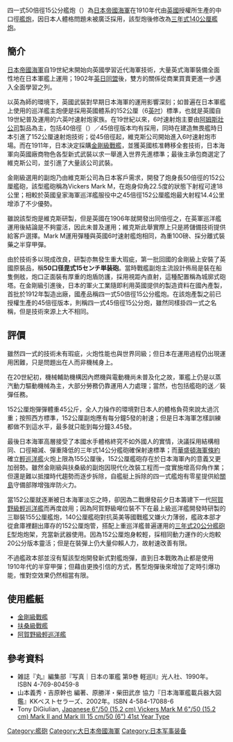 {{refimprove|time=2015-07-14T02:09:22+00:00}}
{{Infobox Weapon
|name= 四一式50倍徑15公分艦炮
|image= File:Agano twin turrets closeup 300px.jpg
|image_size= 300px
|caption= 阿賀野級輕巡洋艦上安裝之四一式雙連裝艦炮 
|origin= {{GBR}}
|type= [[艦砲|艦砲]]
<!-- 種類選擇 -->
|is_ranged=YES
|is_bladed=
|is_explosive=YES
|is_artillery=YES
|is_vehicle=
|is_missile=
|is_UK=YES
<!-- 服役記錄 -->
|service= 1913年至1945年
|used_by={{Army|Empire of Japan}}
|wars= [[第一次世界大戰|第一次世界大戰]]<br>[[第二次世界大戰|第二次世界大戰]]
<!-- 生產歷史 -->
|designer= [[維克斯公司|維克斯公司]]
|design_date= {{Circa}}1910年
|manufacturer=
|unit_cost=
|production_date=
|number= 
|variants= 
<!-- 基本規格 -->
|spec_label=
|weight= 8630公斤（砲管）<br>38公噸(單裝炮)<br>72公噸(連裝炮含砲塔) 
|length= 
|part_length= 7.62公尺(50倍径)
|width=
|height=
|diameter=
|wingspan=
|crew=9人(單裝炮)
<!-- 投射武器規格 --> 
|cartridge=45.4公斤(炮彈)<br>12.3公斤(發射藥) 
|caliber= 152公厘
|barrels= 
|action= 
|rate= 3.45發／分(單裝炮)<ref name=JNSWp67/><br>6發／分(連裝炮)<ref name=JNSWp68/>
|velocity= 850公尺／秒<ref name=JNSWp67-68>山本『日本海軍』67-68頁</ref>
|energy= 
|range= 
|max_range=18公里(單裝炮)<ref name=JNSWp67>山本『日本海軍』67頁</ref><br>21公里(連裝炮) <ref name=JNSWp68>山本『日本海軍』68頁</ref>
|feed= 手動裝彈
|sights= 
<!-- 火炮規格 -->
|breech= 間斷螺紋式炮閂
|recoil=
|carriage=
|elevation=－5度～＋30度(單裝炮)<br>－5度～＋55度(連裝炮)<br>俯仰速度每秒10度<ref name=JNSWp67-68/>
|traverse=
<!-- 刃器規格 --> 
|blade_type=
|hilt_type=
|sheath_type=
|head_type=
|haft_type=
<!-- 爆炸物內填炸藥規格 --> 
|filling= 黃色炸藥
|filling_weight= 2.9公斤
|detonation= 十三式撞擊引信<br>九一式定時引信(1932年後配發)
|yield=
<!-- 車輛/飛彈 規格 -->
|armour=
|primary_armament=
|secondary_armament=
|engine=
|engine_power=
|transmission=
|payload_capacity=
|fuel_capacity=
|pw_ratio=
|suspension=
|clearance=
|vehicle_range=
|altitude=
|ceiling=
|speed=
|guidance=
}}
四一式50倍徑15公分艦炮（{{lang-ja|50口径四十一式15cm砲}}）為[[日本帝國海軍|日本帝國海軍]]在1910年代由[[英國|英國]]授權所生產的中口徑[[艦炮|艦炮]]，因日本人體格問題未被廣泛採用，該型炮後修改為[[三年式140公厘艦炮|三年式140公厘艦炮]]。

==簡介==
[[日本帝國海軍|日本帝國海軍]]自19世紀末開始向英國學習近代海軍技術，大量英式海軍裝備全面性地在日本軍艦上運用；1902年[[英日同盟|英日同盟]]後，雙方的關係從商業買賣更進一步邁入全面學習之列。

以英為師的環境下，英國武裝對早期日本海軍的運用影響深刻；如普遍在日本軍艦上使用的巡洋艦主炮便是採用英國體系的152公厘（6[[英吋|英吋]]）標準，也就是英國自19世紀普及運用的六英吋速射炮家族。在19世紀以來，6吋速射炮主要由[[阿姆斯特朗-惠特沃斯|阿姆斯壯公司]]製品為主，包括40倍徑（{{lang-ja|四十口径安式六吋砲}}）／45倍徑版本均有採用，同時在建造無畏艦時日本引進了152公厘速射炮技術；從45倍徑起，維克斯公司開始進入6吋速射炮市場。而在1911年，日本決定採購[[金剛級戰艦|金剛級戰艦]]，並獲英國核准轉移全套技術，日本海軍向英國廠商物色各型新式武裝以求一舉進入世界先進標準；最後主承包商選定了維克斯公司，並引進了大量該公司武裝。

金剛級選用的副炮乃由維克斯公司為日本客戶需求，開發了炮身長50倍徑的152公厘艦砲，該型艦砲稱為Vickers Mark M，在炮身仰角22.5度的狀態下射程可達18公里；相較於英國皇家海軍巡洋艦服役中之45倍徑152公厘艦炮最大射程14.4公里增添了不少優勢。

雖說該型炮是維克斯研製，但是英國在1906年就開發出同倍徑之{{link-en|第11型六英吋速射艦炮|BL 6 inch Mk XI naval gun}}，在英軍巡洋艦運用後結論是不夠靈活，因此未普及運用；維克斯此舉實際上只是將儲備技術提供給客戶選擇。Mark M運用彈種與英國6吋速射艦炮相同，為重100磅、採分離式裝藥之半穿甲彈。

由於技術多以現成改良，研製亦無發生重大瑕疵，第一批回國的金剛級上安裝了英國原裝品，稱'''50口径毘式15センチ単装砲'''。當時戰艦副炮主流設計佈局是裝在船隻側舷，炮口正面裝有厚重的炮盾防護，採用視距內直射，這種配置稱為城廓式砲塔。在金剛級引進後，日本的軍火工業隨即利用英國提供的製造資料在國內產製，首批於1912年製造出廠，國產品稱四一式50倍徑15公分艦炮。在該炮產製之前已授權生產的45倍徑版本，則稱四一式45倍徑15公分炮，雖然同樣掛四一式之名稱，但是技術來源上大不相同。

==評價==
雖然四一式的技術未有瑕疵，火炮性能也與世界同級；但日本在運用過程仍出現運用困難，只是問題出在人而非機械身上。

在20世紀初，機械輔助機構因內燃機與電動機尚未普及化之故，軍艦上仍是以蒸汽動力驅動機械為主，大部分勞務仍靠運用人力處理；當然，也包括艦砲的送／裝彈任務。

152公厘炮彈彈體重45公斤，全人力操作的環境對日本人的體格負荷來說太過沉重；按照西方標準，152公厘副炮應有每分鐘5發的射速；但是日本海軍怎樣訓練都做不到這水平，最多就只能到每分鐘3.45發。

最後日本海軍高層接受了本國水手體格終究不如外國人的實情，決議採用結構相同、口徑縮減、彈重降低的三年式14公分艦砲確保射速標準；而[[華盛頓海軍條約|華盛頓海軍條約]]確立[[輕巡洋艦|輕巡洋艦]]火炮上限為155公厘後，152公厘艦砲存在於日本海軍內的意義又更加弱勢。雖然金剛級與扶桑級的副炮因現代化改裝工程而一度實施增高仰角作業；但還是難以抵擋時代趨勢而逐步拆除，自艦艇上拆除的四一式艦炮有零星提供給[[關島|關島]]守備部隊增強岸防火力。

當152公厘就逐漸被日本海軍淡忘之時，卻因為二戰爆發前夕日本籌建下一代[[阿賀野級輕巡洋艦|阿賀野級輕巡洋艦]]而再度啟用；因為阿賀野級噸位裝不下在最上級巡洋艦開發時研製的三聯裝155公厘艦炮，140公厘艦砲對抗英美等國戰艦又嫌火力薄弱，艦政本部才從倉庫裡翻出庫存的152公厘炮管，搭配上重巡洋艦普遍運用的[[三年式20公分艦砲|三年式20公分艦砲]]E型炮炮架，充當新武器使用。因為152公厘炮身較輕，採相同動力運作的火炮較20公分版本靈活；但是在裝彈上仍大量仰賴人力，故射速改善有限。

不過艦政本部並沒有幫該型炮開發新式對艦炮彈，直到日本戰敗為止都是使用1910年代的半穿甲彈；但藉由更換引信的方式，舊型炮彈後來增加了定時引爆功能，惟對空效果仍然相當有限。

==使用艦艇==
*[[金剛級戰艦|金剛級戰艦]]
*[[扶桑級戰艦|扶桑級戰艦]]
*[[阿賀野級輕巡洋艦|阿賀野級輕巡洋艦]]

==參考資料==
<references/>
* 雑誌『丸』編集部『写真｜日本の軍艦 第9巻 軽巡Ⅱ』光人社、1990年。ISBN 4-769-80459-8
* 山本義秀・吉原幹也 編著、原勝洋・柴田武彦 協力『日本海軍艦載兵器大図鑑』KKベストセラーズ、2002年。ISBN 4-584-17088-6
* Tony DiGiulian, [http://navweaps.com/Weapons/WNJAP_6-50_t41.htm Japanese 6"/50 (15.2 cm) Vickers Mark M 6"/50 (15.2 cm) Mark II and Mark III 15 cm/50 (6") 41st Year Type]{{Wayback|url=http://navweaps.com/Weapons/WNJAP_6-50_t41.htm |date=20150721101731 }}


{{日本帝國海軍使用槍砲}}
[[Category:艦砲|Category:艦砲]]
[[Category:大日本帝國海軍|Category:大日本帝國海軍]]
[[Category:日本军事装备|Category:日本军事装备]]